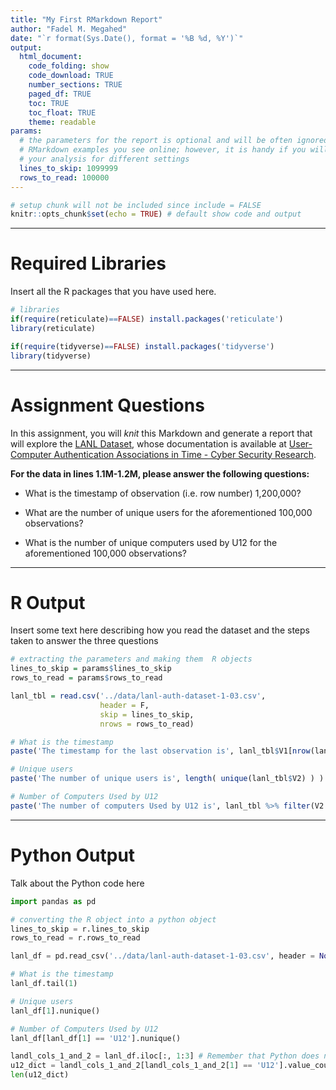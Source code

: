 ```yaml
---
title: "My First RMarkdown Report"
author: "Fadel M. Megahed"
date: "`r format(Sys.Date(), format = '%B %d, %Y')`"
output: 
  html_document:
    code_folding: show
    code_download: TRUE
    number_sections: TRUE
    paged_df: TRUE
    toc: TRUE
    toc_float: TRUE
    theme: readable
params:
  # the parameters for the report is optional and will be often ignored in most
  # RMarkdown examples you see online; however, it is handy if you will repeat
  # your analysis for different settings
  lines_to_skip: 1099999
  rows_to_read: 100000
---
```




```r
# setup chunk will not be included since include = FALSE
knitr::opts_chunk$set(echo = TRUE) # default show code and output
```


---


# Required Libraries

Insert all the R packages that you have used here.
```r
# libraries
if(require(reticulate)==FALSE) install.packages('reticulate')
library(reticulate)

if(require(tidyverse)==FALSE) install.packages('tidyverse')
library(tidyverse)
```


---

# Assignment Questions

In this assignment, you will *knit* this Markdown and generate a report that will explore the [LANL Dataset](https://www.dropbox.com/s/88ajdyp7hfnvrl2/lanl-auth-dataset-1-03.csv), whose documentation is available at [User-Computer Authentication Associations in Time - Cyber Security Research](https://csr.lanl.gov/data/auth/).

**For the data in lines 1.1M-1.2M, please answer the following questions:**  

- What is the timestamp of observation (i.e. row number) 1,200,000?    

- What are the number of unique users for the aforementioned 100,000 observations?   

- What is the number of unique computers used by U12 for the aforementioned 100,000 observations?  

---

# R Output

Insert some text here describing how you read the dataset and the steps taken to answer the three questions

```r
# extracting the parameters and making them  R objects
lines_to_skip = params$lines_to_skip
rows_to_read = params$rows_to_read

lanl_tbl = read.csv('../data/lanl-auth-dataset-1-03.csv',
                    header = F,
                    skip = lines_to_skip,
                    nrows = rows_to_read)

# What is the timestamp
paste('The timestamp for the last observation is', lanl_tbl$V1[nrow(lanl_tbl)])

# Unique users
paste('The number of unique users is', length( unique(lanl_tbl$V2) ) )

# Number of Computers Used by U12
paste('The number of computers Used by U12 is', lanl_tbl %>% filter(V2 == 'U12') %>% count(V3) %>% nrow())
```

---

# Python Output

Talk about the Python code here

```python
import pandas as pd

# converting the R object into a python object
lines_to_skip = r.lines_to_skip
rows_to_read = r.rows_to_read

lanl_df = pd.read_csv('../data/lanl-auth-dataset-1-03.csv', header = None, skiprows = lines_to_skip, nrows = rows_to_read)

# What is the timestamp
lanl_df.tail(1)

# Unique users
lanl_df[1].nunique()

# Number of Computers Used by U12
lanl_df[lanl_df[1] == 'U12'].nunique()

landl_cols_1_and_2 = lanl_df.iloc[:, 1:3] # Remember that Python does not slice inclusive of the ending index.
u12_dict = landl_cols_1_and_2[landl_cols_1_and_2[1] == 'U12'].value_counts().to_dict()
len(u12_dict)
```
